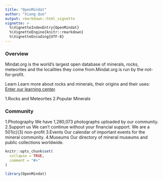 ```yaml
---
title: "OpenMindat"
author: "Xiang Que"
output: rmarkdown::html_vignette
vignette: >
  %\VignetteIndexEntry{OpenMindat}
  %\VignetteEngine{knitr::rmarkdown}
  %\VignetteEncoding{UTF-8}
---
```


### Overview
Mindat.org is the world's largest open database of minerals, rocks, meteorites and the localities they come from.Mindat.org is run by the not-for-profit.

Learn  Learn more about rocks and minerals, their origins and their uses: [Enter our learning center](https://www.mindat.org/a/learn).

1.Rocks and Meteorites
2.Popular Minerals 

### Community
1.Photography  We have 1,280,073 photographs uploaded by our community.
2.Support us  We can't continue without your financial support. We are a 501(c)(3) non-profit
3.Events  Our calendar of important events for the mineral community.
4.Museums  Our directory of mineral museums and public collections worldwide.





```r
knitr::opts_chunk$set(
  collapse = TRUE,
  comment = "#>"
)
```

```r
library(OpenMindat)
```


